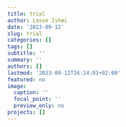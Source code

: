 ```yaml
---
title: trial
author: Lasse Ishøi
date: '2023-09-12'
slug: trial
categories: []
tags: []
subtitle: ''
summary: ''
authors: []
lastmod: '2023-09-12T16:24:01+02:00'
featured: no
image:
  caption: ''
  focal_point: ''
  preview_only: no
projects: []
---
```

